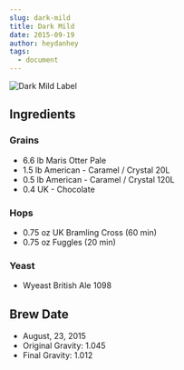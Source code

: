 ```yaml
---
slug: dark-mild
title: Dark Mild
date: 2015-09-19
author: heydanhey
tags:
  - document
---
```

![Dark Mild Label](https://flamboyant-bhabha-ee7f4f.netlify.app/images/screen-shot-2022-02-07-at-7.21.30-pm.png)

## Ingredients

### Grains

* 6.6 lb Maris Otter Pale 
* 1.5 lb American - Caramel / Crystal 20L
* 0.5 lb American - Caramel / Crystal 120L
* 0.4 UK - Chocolate

### Hops

* 0.75 oz UK Bramling Cross (60 min)
* 0.75 oz Fuggles (20 min)

### Yeast

* Wyeast British Ale 1098

## Brew Date

* August, 23, 2015
* Original Gravity: 1.045
* Final Gravity: 1.012